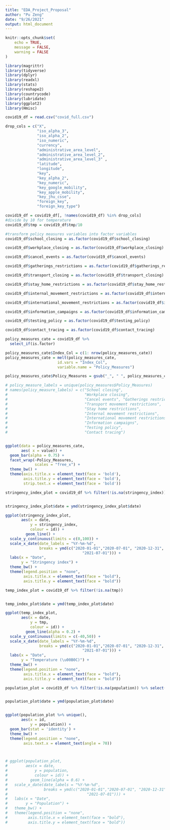 ```yaml
---
title: "EDA_Project_Proposal"
author: "Pu Zeng"
date: "9/26/2021"
output: html_document
---
```


```r
knitr::opts_chunk$set(
	echo = TRUE,
	message = FALSE,
	warning = FALSE
)
```

```r
library(magrittr)
library(tidyverse)
library(dplyr)
library(readxl)
library(stats)
library(reshape2)
library(countrycode)
library(lubridate)
library(ggplot2)
library(Hmisc)
```

```r
covid19_df = read.csv("covid_full.csv")

drop_cols = c("X",
              "iso_alpha_3",
              "iso_alpha_2",
              "iso_numeric",
              "currency",
              "administrative_area_level",
              "administrative_area_level_2",
              "administrative_area_level_3" ,
              "latitude",
              "longitude",
              "key",
              "key_alpha_2",
              "key_numeric",
              "key_google_mobility",
              "key_apple_mobility",
              "key_jhu_csse",
              "foreign_key",
              "foreign_key_type")

covid19_df = covid19_df[, !names(covid19_df) %in% drop_cols]
#divide by 10 for temperature
covid19_df$tmp = covid19_df$tmp/10

#transform policy measures variables into factor variables
covid19_df$school_closing = as.factor(covid19_df$school_closing)

covid19_df$workplace_closing = as.factor(covid19_df$workplace_closing)

covid19_df$cancel_events = as.factor(covid19_df$cancel_events)

covid19_df$gatherings_restrictions = as.factor(covid19_df$gatherings_restrictions)

covid19_df$transport_closing = as.factor(covid19_df$transport_closing)

covid19_df$stay_home_restrictions = as.factor(covid19_df$stay_home_restrictions)

covid19_df$internal_movement_restrictions = as.factor(covid19_df$internal_movement_restrictions)

covid19_df$international_movement_restrictions = as.factor(covid19_df$international_movement_restrictions)

covid19_df$information_campaigns = as.factor(covid19_df$information_campaigns)

covid19_df$testing_policy = as.factor(covid19_df$testing_policy)

covid19_df$contact_tracing = as.factor(covid19_df$contact_tracing)
```

```r
policy_measures_cate = covid19_df %>% 
  select_if(is.factor)

policy_measures_cate$Index_Col = c(1: nrow(policy_measures_cate))
policy_measures_cate = melt(policy_measures_cate, 
                       id.vars = "Index_Col", 
                       variable.name = "Policy_Measures")

policy_measures_cate$Policy_Measures = gsub("_", " ", policy_measures_cate$Policy_Measures)

# policy_measure_labels = unique(policy_measures$Policy_Measures)
# names(policy_measure_labels) = c("School closing",
#                                  "Workplace closing",
#                                  "Cancel events", "Gatherings restrictions",
#                                  "Transport movement restrictions",
#                                  "Stay home restrictions",
#                                  "Internal movement restrictions",
#                                  "International movement restrictions",
#                                  "Information campaigns",
#                                  "Testing policy",
#                                  "Contact tracing")


ggplot(data = policy_measures_cate,
       aes( x = value)) +
  geom_bar(alpha = 0.75) +
  facet_wrap(~Policy_Measures,
             scales = "free_x") +
  theme_bw() +
  theme(axis.title.x = element_text(face = 'bold'),
        axis.title.y = element_text(face = 'bold'),
        strip.text.x = element_text(face = 'bold'))
```
```r
stringency_index_plot = covid19_df %>% filter(!is.na(stringency_index))


stringency_index_plot$date = ymd(stringency_index_plot$date)

ggplot(stringency_index_plot, 
       aes(x = date,
           y = stringency_index,
           colour = id)) + 
         geom_line() +
  scale_y_continuous(limits = c(0,100)) +
  scale_x_date(date_labels = "%Y-%m-%d",
               breaks = ymd(c("2020-01-01","2020-07-01", "2020-12-31",
                                  "2021-07-01"))) +
  labs(x = "Date",
       y = "Stringency index") +
  theme_bw() +
  theme(legend.position = "none",
        axis.title.x = element_text(face = "bold"),
        axis.title.y = element_text(face = "bold"))

```

```r
temp_index_plot = covid19_df %>% filter(!is.na(tmp))


temp_index_plot$date = ymd(temp_index_plot$date)

ggplot(temp_index_plot, 
       aes(x = date,
           y = tmp,
           colour = id)) + 
         geom_line(alpha = 0.2) +
  scale_y_continuous(limits = c(-40,50)) +
  scale_x_date(date_labels = "%Y-%m-%d",
               breaks = ymd(c("2020-01-01","2020-07-01", "2020-12-31",
                                  "2021-07-01"))) +
  labs(x = "Date",
       y = "Temperature (\u00B0C)") +
  theme_bw() +
  theme(legend.position = "none",
        axis.title.x = element_text(face = "bold"),
        axis.title.y = element_text(face = "bold"))
```
```r
population_plot = covid19_df %>% filter(!is.na(population)) %>% select(id, date, population)


population_plot$date = ymd(population_plot$date)


ggplot(population_plot %>% unique(),
       aes(x = id,
           y = population)) +
  geom_bar(stat = 'identity') +
  theme_bw() +
  theme(legend.position = "none",
        axis.text.x = element_text(angle = 70))



# ggplot(population_plot, 
#        aes(x = date,
#            y = population,
#            colour = id)) + 
#          geom_line(alpha = 0.6) +
#   scale_x_date(date_labels = "%Y-%m-%d",
#                breaks = ymd(c("2020-01-01","2020-07-01", "2020-12-31",
#                                   "2021-07-01"))) +
#   labs(x = "Date",
#        y = "Population") +
#   theme_bw() +
#   theme(legend.position = "none",
#         axis.title.x = element_text(face = "bold"),
#         axis.title.y = element_text(face = "bold"))
```
